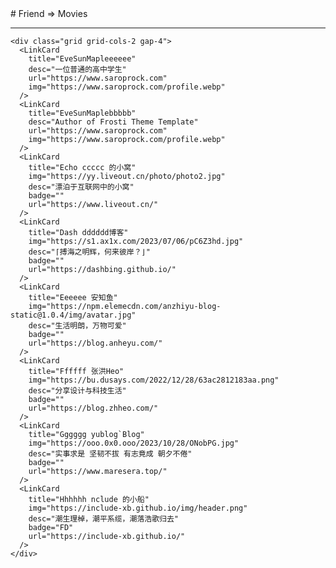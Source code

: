 
<BaseLayout PageID="movie">
  <BaseCard title="Movies">
# Friend => Movies

---

    <div class="grid grid-cols-2 gap-4">
      <LinkCard
        title="EveSunMapleeeeee"
        desc="一位普通的高中学生"
        url="https://www.saroprock.com"
        img="https://www.saroprock.com/profile.webp"
      />
      <LinkCard
        title="EveSunMaplebbbbb"
        desc="Author of Frosti Theme Template"
        url="https://www.saroprock.com"
        img="https://www.saroprock.com/profile.webp"
      />
      <LinkCard
        title="Echo ccccc 的小窝"
        img="https://yy.liveout.cn/photo/photo2.jpg"
        desc="漂泊于互联网中的小窝"
        badge=""
        url="https://www.liveout.cn/"
      />
      <LinkCard
        title="Dash dddddd博客"
        img="https://s1.ax1x.com/2023/07/06/pC6Z3hd.jpg"
        desc="⌈搏海之明辉，何来彼岸？⌋"
        badge=""
        url="https://dashbing.github.io/"
      />
      <LinkCard
        title="Eeeeee 安知鱼"
        img="https://npm.elemecdn.com/anzhiyu-blog-static@1.0.4/img/avatar.jpg"
        desc="生活明朗，万物可爱"
        badge=""
        url="https://blog.anheyu.com/"
      />
      <LinkCard
        title="Ffffff 张洪Heo"
        img="https://bu.dusays.com/2022/12/28/63ac2812183aa.png"
        desc="分享设计与科技生活"
        badge=""
        url="https://blog.zhheo.com/"
      />
      <LinkCard
        title="Gggggg yublog`Blog"
        img="https://ooo.0x0.ooo/2023/10/28/ONobPG.jpg"
        desc="实事求是 坚韧不拔 有志竟成 朝夕不倦"
        badge=""
        url="https://www.maresera.top/"
      />
      <LinkCard
        title="Hhhhhh nclude 的小船"
        img="https://include-xb.github.io/img/header.png"
        desc="潮生理棹，潮平系缆，潮落浩歌归去"
        badge="FD"
        url="https://include-xb.github.io/"
      />
    </div>

  </BaseCard>
</BaseLayout>
